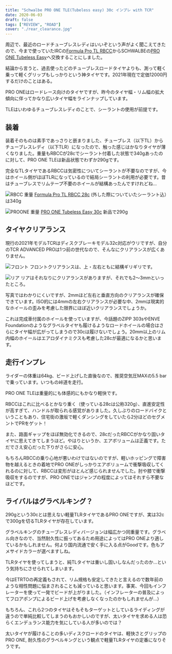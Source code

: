 ```yaml
---
title: "Schwalbe PRO ONE TLE(Tubeless easy) 30c インプレ with TCR"
date: 2020-06-03
draft: false
tags: ["REVIEW", "ROAD"]
cover: "./rear_clearance.jpg"
---
```


周辺で、最近のロードチューブレスレディはいいぞという声がよく聞こえてきたので、今まで使っていたIRCの[Formula Pro TL RBCC](https://amzn.to/3eJaIWs)からSCHWALBEの[PRO ONE Tubeless Easy](https://www.amazon.co.jp/dp/B07WPV58SC/?tag=gensobunya-22)へ交換することにしました。

<Amzn asin="B07WPV58SC">

結論から言うと、過去使ったどのチューブレスロードタイヤよりも、測って軽く乗って軽くグリップもしっかりという神タイヤです。2021年現在で定価12000円するだけのことはある。

PRO ONEはロードレース向けのタイヤですが、昨今のタイヤ幅・リム幅の拡大傾向に伴ってかなり広いタイヤ幅をラインナップしています。

TLEはいわゆるチューブレスレディのことで、シーラントの使用が前提です。

## 装着

装着そのものは素手であっさりと嵌まりました、チューブレス（以下TL）からチューブレスレディ（以下TLR）になったので、触った感じはかなりタイヤが薄くなりました。重量もRBCCが28cでシーラント付着した状態で340gあったのに対して、PRO ONE TLEは新品状態でわずか290gです。

完全なTLタイヤであるRBCCは気密性についてシーラントが不要なのですが、今はホイール側がほぼTLRになっているので結局シーラントの利用が必要です。昔はチューブレスでリムテープ不要のホイールが結構あったんですけれどね…

![RBCC 重量](./weight_rbcc.jpg)
[Formula Pro TL RBCC 28c](https://amzn.to/3eJaIWs) (外した際についていたシーラント込）は340g

![PROONE 重量](./weight_proone.jpg)
[PRO ONE Tubeless Easy 30c](https://www.amazon.co.jp/dp/B07WPV58SC/?tag=gensobunya-22) 新品で290g

## タイヤクリアランス

現行の2021年モデルTCRはディスクブレーキモデル32c対応がウリですが、自分のTCR ADVANCED PROは1つ前の世代なので、そんなにクリアランスが広くありません。

![フロント](./front_clearance.jpg)
フロントクリアランスは、上・左右ともに結構ギリギリです。

![リア](./rear_clearance.jpg)
リアはそれなりにクリアランスがありますが、それでも2〜3mmといったところ。

写真ではわかりにくいですが、2mmほど左右と垂直方向のクリアランスが確保できています。ISO的には4mmの左右クリアランスが必要な中、2mmは現実的なホイールの歪みを考慮した限界にほぼ近いクリアランスでしょうか。

これは完成車付属のホイールを使っていますが、今話題のZIPP 303sやENVE Foundationのようなグラベルタイヤも履けるようなロードホイールの場合はさらにタイヤ幅が広がってしまうので30cは履けないでしょう。20mm以上のリム内幅のホイールはエアロダイナミクスも考慮した28cが最適になるかと思います。

## 走行インプレ

ライダーの体重は64kg、ビード上げした直後なので、推奨空気圧MAXの5.5 barで乗っています。いつもの峠道を走行。

PRO ONE TLEは重量的にも体感的にもかなり軽快です。

RBCCはこれに比べるとかなり重く（使っている28cは公称320g）、直進安定性が高すぎて、ハンドルが取られる感覚がありました。久しぶりのロードバイクということもあり、住宅街の激坂で軽くダンシングをしていたら2分ほどのセグメントでPRをゲット！

また、路面ギャップをほぼ無効化できるので、28cだったRBCCがかなり固いタイヤに思えてきてしまうほど。やはりというか、エアボリュームは正義です。ただでさえ安心だった下りがさらに安心。

もちろんRBCCの乗り心地が悪いわけではないのですが、軽いホッピングで障害物を越えるときの着地でPRO ONEがしっかりエアボリュームで衝撃吸収してくれるのに対して、RBCCは変形がほとんど感じられませんでした。肘や膝で衝撃吸収をするのですが、PRO ONEではジャンプの程度によってはそれすら不要なほどです。

## ライバルはグラベルキング？

290gという30cとは思えない軽量TLRタイヤであるPRO ONEですが、実は32cで300gを切るTLRタイヤが存在しています。

<Amzn asin="B07D6X5DYX">

グラベルキングのチューブレスレディバージョンは幅広かつ同重量です。グラベル向きなので、当然耐久性に振ってあるため用途によってはPRO ONEより適しているかもしれません。何より国内流通で安く手に入る点がGoodです。色もアメサイドカラーが選べますしね。

TLRタイヤを使ってしまうと、純TLタイヤは重いし固いしなんだったのか…という気持ちにさせられてしまいます。

今はETRTOの再定義もされて、リム規格も安定してきたと言えるので数年前のような相性問題に悩まされることも減っていると思います。事実、今回もインフレーターを使って一発でビードが上がりました。（インフレーターの普及によってフロアポンプによるビード上げを考慮しなくなったのかもしれませんが…）

もちろん、これら2つのタイヤはそもそもターゲットとしているライディングが違うので単純比較してしまうのもおかしいのですが、太いタイヤを求める人は恐らくエンデュランス能力を気にしている人が多いのでは？

太いタイヤが履けることの多いディスクロードのタイヤは、軽快さとグリップのPRO ONE, 耐久性のグラベルキングという観点で軽量TLRタイヤの定番になりそうです。

<Amzn asin="B07WPV58SC">
